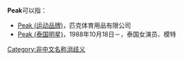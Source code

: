'''Peak'''可以指：
*[[Peak_(运动品牌)|Peak (运动品牌)]]，匹克体育用品有限公司
*[[Peak_(泰国明星)|Peak (泰国明星)]]，1988年10月18日－，泰国女演员、模特
{{消歧義}}

[[Category:非中文名称消歧义|Category:非中文名称消歧义]]